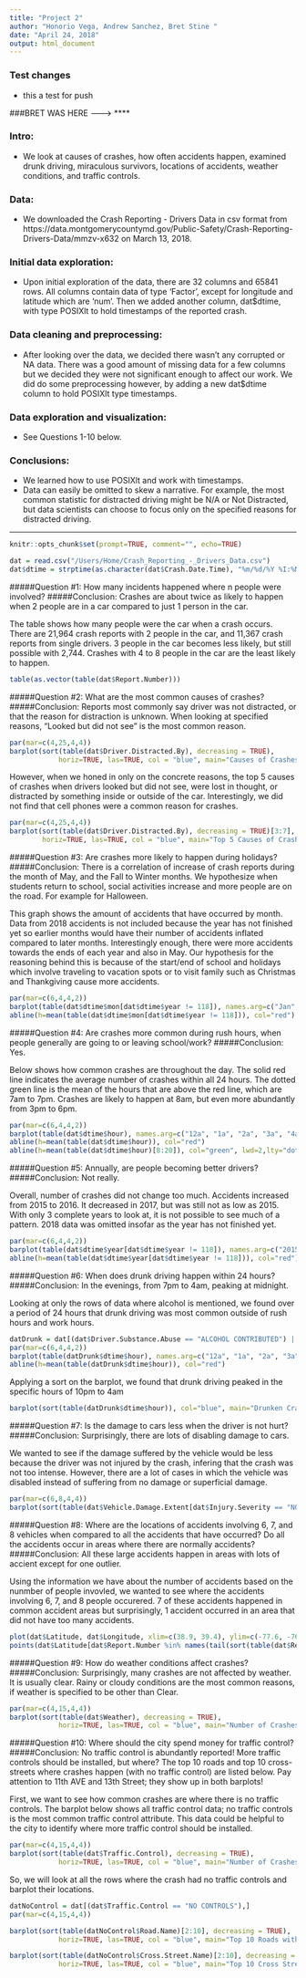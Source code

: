 ```yaml
---
title: "Project 2"
author: "Honorio Vega, Andrew Sanchez, Bret Stine "
date: "April 24, 2018"
output: html_document
---
```

### Test changes
* this a test for push

###BRET WAS HERE --------> ****

### Intro: 
* We look at causes of crashes, how often accidents happen, examined drunk driving, miraculous survivors, locations of accidents, weather conditions, and traffic controls.

### Data: 
* We downloaded the Crash Reporting - Drivers Data in csv format from https://data.montgomerycountymd.gov/Public-Safety/Crash-Reporting-Drivers-Data/mmzv-x632 on March 13, 2018. 

### Initial data exploration:
* Upon initial exploration of the data, there are 32 columns and 65841 rows. All columns contain data of type 'Factor', except for longitude and latitude which are 'num'. Then we added another column, dat$dtime, with type POSIXlt to hold timestamps of the reported crash.

### Data cleaning and preprocessing:
* After looking over the data, we decided there wasn't any corrupted or NA data. There was a good amount of missing data for a few columns but we decided they were not significant enough to affect our work. We did do some preprocessing however, by adding a new dat$dtime column to hold POSIXlt type timestamps.

### Data exploration and visualization:
* See Questions 1-10 below.

### Conclusions:
* We learned how to use POSIXlt and work with timestamps.
* Data can easily be omitted to skew a narrative. For example, the most common statistic for distracted driving might be N/A or Not Distracted, but data scientists can choose to focus only on the specified reasons for distracted driving. 

----------------------------------------------------------------------------------------


```r
knitr::opts_chunk$set(prompt=TRUE, comment="", echo=TRUE)
```

```r
dat = read.csv("/Users/Home/Crash_Reporting_-_Drivers_Data.csv")
dat$dtime = strptime(as.character(dat$Crash.Date.Time), "%m/%d/%Y %I:%M:%S %p", tz="America/New_York")
```

#####Question #1: How many incidents happened where n people were involved?
#####Conclusion: Crashes are about twice as likely to happen when 2 people are in a car compared to just 1 person in the car.
    
The table shows how many people were the car when a crash occurs. There are 21,964 crash reports with 2 people in the car, and 11,367 crash reports from single drivers. 3 people in the car becomes less likely, but still possible with 2,744. Crashes with 4 to 8 people in the car are the least likely to happen. 

```r
table(as.vector(table(dat$Report.Number))) 
```

#####Question #2: What are the most common causes of crashes?
#####Conclusion: Reports most commonly say driver was not distracted, or that the reason for distraction is unknown. When looking at specified reasons, "Looked but did not see" is the most common reason. 

```r
par(mar=c(4,25,4,4))
barplot(sort(table(dat$Driver.Distracted.By), decreasing = TRUE), 
            horiz=TRUE, las=TRUE, col = "blue", main="Causes of Crashes")
```

However, when we honed in only on the concrete reasons, the top 5 causes of crashes when drivers looked but did not see, were lost in thought, or distracted by something inside or outside of the car. Interestingly, we did not find that cell phones were a common reason for crashes.

```r
par(mar=c(4,25,4,4))
barplot(sort(table(dat$Driver.Distracted.By), decreasing = TRUE)[3:7], 
        horiz=TRUE, las=TRUE, col = "blue", main="Top 5 Causes of Crashes")
```

#####Question #3: Are crashes more likely to happen during holidays?
#####Conclusion: There is a correlation of increase of crash reports during the month of May, and the Fall to Winter months. We hypothesize when students return to school, social activities increase and more people are on the road. For example for Halloween. 

This graph shows the amount of accidents that have occurred by month. Data from 2018 accidents is not included because the year has not finished yet so earlier months would have their number of accidents inflated compared to later months. Interestingly enough, there were more accidents towards the ends of each year and also in May. Our hypothesis for the reasoning behind this is because of the start/end of school and holidays which involve traveling to vacation spots or to visit family such as Christmas and Thankgiving cause more accidents. 

```r
par(mar=c(6,4,4,2))
barplot(table(dat$dtime$mon[dat$dtime$year != 118]), names.arg=c("Jan", "Feb", "Mar", "Apr", "May", "Jun", "Jul", "Aug", "Sep", "Oct", "Nov", "Dec"), col="blue", main="Accidents by Month", xlab="Month", ylab="Number of Accidents", ylim=c(0, 6000))
abline(h=mean(table(dat$dtime$mon[dat$dtime$year != 118])), col="red")
```

#####Question #4: Are crashes more common during rush hours, when people generally are going to or leaving school/work?
#####Conclusion: Yes.

Below shows how common crashes are throughout the day. The solid red line indicates the average number of crashes within all 24 hours. The dotted green line is the mean of the hours that are above the red line, which are 7am to 7pm. Crashes are likely to happen at 8am, but even more abundantly from 3pm to 6pm. 

```r
par(mar=c(6,4,4,2))
barplot(table(dat$dtime$hour), names.arg=c("12a", "1a", "2a", "3a", "4a", "5a", "6a", "7a", "8a", "9a", "10a", "11a", "12p", "1p", "2p", "3p", "4p", "5p", "6p", "7p", "8p", "9p", "10p", "11p"), col="blue", main="Accidents by Hour", xlab="Time (AM/PM)", ylab="Number of Accidents", ylim=c(0, 6000))
abline(h=mean(table(dat$dtime$hour)), col="red")
abline(h=mean(table(dat$dtime$hour)[8:20]), col="green", lwd=2,lty="dotted")
```

#####Question #5: Annually, are people becoming better drivers?
#####Conclusion: Not really.

Overall, number of crashes did not change too much. Accidents increased from 2015 to 2016. It decreased in 2017, but was still not as low as 2015. With only 3 complete years to look at, it is not possible to see much of a pattern. 2018 data was omitted insofar as the year has not finished yet. 

```r
par(mar=c(6,4,4,2))
barplot(table(dat$dtime$year[dat$dtime$year != 118]), names.arg=c("2015", "2016", "2017"), col="blue", main="Annual Crashes", xlab="Year", ylab="Number of Accidents")
abline(h=mean(table(dat$dtime$year[dat$dtime$year != 118])), col="red")
```

#####Question #6: When does drunk driving happen within 24 hours?
#####Conclusion: In the evenings, from 7pm to 4am, peaking at midnight.

Looking at only the rows of data where alcohol is mentioned, we found over a period of 24 hours that drunk driving was most common outside of rush hours and work hours. 

```r
datDrunk = dat[(dat$Driver.Substance.Abuse == "ALCOHOL CONTRIBUTED") | (dat$Driver.Substance.Abuse == "ALCOHOL PRESENT"),]
par(mar=c(6,4,4,2))
barplot(table(datDrunk$dtime$hour), names.arg=c("12a", "1a", "2a", "3a", "4a", "5a", "6a", "7a", "8a", "9a", "10a", "11a", "12p", "1p", "2p", "3p", "4p", "5p", "6p", "7p", "8p", "9p", "10p", "11p"), col="blue", main="Drunken Crashes by Hour", xlab="Time (AM/PM)", ylab="Number of Accidents", ylim=c(0, 250))
abline(h=mean(table(datDrunk$dtime$hour)), col="red")
```

Applying a sort on the barplot, we found that drunk driving peaked in the specific hours of 10pm to 4am

```r
barplot(sort(table(datDrunk$dtime$hour)), col="blue", main="Drunken Crashes by Hour", xlab="Time (AM/PM)", ylab="Number of Accidents", ylim=c(0, 250))
```

#####Question #7: Is the damage to cars less when the driver is not hurt?
#####Conclusion: Surprisingly, there are lots of disabling damage to cars.

We wanted to see if the damage suffered by the vehicle would be less because the driver was not injured by the crash, infering that the crash was not too intense. However, there are a lot of cases in which the vehicle was disabled instead of suffering from no damage or superficial damage.

```r
par(mar=c(6,8,4,4))
barplot(sort(table(dat$Vehicle.Damage.Extent[dat$Injury.Severity == "NO APPARENT INJURY"]), decreasing= TRUE), horiz=TRUE, las=TRUE, col="blue", xlim=c(0,20000), main="Damage to Car with No Apparent Injury to Driver")
```

#####Question #8: Where are the locations of accidents involving 6, 7, and 8 vehicles when compared to all the accidents that have occurred? Do all the accidents occur in areas where there are normally accidents?
#####Conclusion: All these large accidents happen in areas with lots of accient except for one outlier.

Using the information we have about the number of accidents based on the nunmber of people invovled, we wanted to see where the accidents involving 6, 7, and 8 people occurered. 7 of these accidents happened in common accident areas but surprisingly, 1 accident occurred in an area that did not have too many accidents. 

```r
plot(dat$Latitude, dat$Longitude, xlim=c(38.9, 39.4), ylim=c(-77.6, -76.8), pch=20, ylab="Longitude", xlab="Latitude")
points(dat$Latitude[dat$Report.Number %in% names(tail(sort(table(dat$Report.Number)),18))], dat$Longitude[dat$Report.Number %in% names(tail(sort(table(dat$Report.Number)),18))], xlim=c(38.9, 39.4), ylim=c(-77.6, -76.8), main="Locations of 6, 7, and 8-man Accidents", col="red", pch=20)
```

#####Question #9: How do weather conditions affect crashes?
#####Conclusion: Surprisingly, many crashes are not affected by weather. It is usually clear. Rainy or cloudy conditions are the most common reasons, if weather is specified to be other than Clear.

```r
par(mar=c(4,15,4,4))
barplot(sort(table(dat$Weather), decreasing = TRUE), 
            horiz=TRUE, las=TRUE, col = "blue", main="Number of Crashes by Weather")
```

#####Question #10: Where should the city spend money for traffic control?
#####Conclusion: No traffic control is abundantly reported! More traffic controls should be installed, but where? The top 10 roads and top 10 cross-streets where crashes happen (with no traffic control) are listed below. Pay attention to 11th AVE and 13th Street; they show up in both barplots!

First, we want to see how common crashes are where there is no traffic controls. The barplot below shows all traffic control data; no traffic controls is the most common traffic control attribute. This data could be helpful to the city to identify where more traffic control should be installed.

```r
par(mar=c(4,15,4,4))
barplot(sort(table(dat$Traffic.Control), decreasing = TRUE), 
            horiz=TRUE, las=TRUE, col = "blue", main="Number of Crashes by Traffic Control")
```

So, we will look at all the rows where the crash had no traffic controls and barplot their locations. 

```r
datNoControl = dat[(dat$Traffic.Control == "NO CONTROLS"),]
par(mar=c(4,15,4,4))

barplot(sort(table(datNoControl$Road.Name)[2:10], decreasing = TRUE), 
            horiz=TRUE, las=TRUE, col = "blue", main="Top 10 Roads without Traffic Control")

barplot(sort(table(datNoControl$Cross.Street.Name)[2:10], decreasing = TRUE), 
            horiz=TRUE, las=TRUE, col = "blue", main="Top 10 Cross Streets without Traffic Control")
```